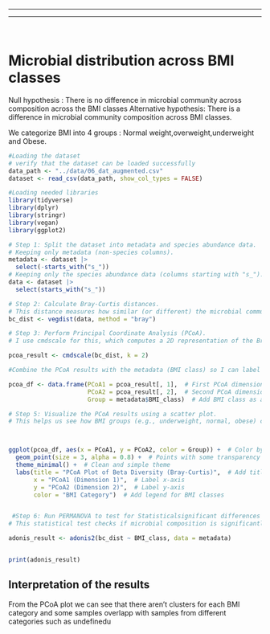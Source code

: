 ------------------------------------------------------------------------

------------------------------------------------------------------------

\

# Microbial distribution across BMI classes 

Null hypothesis : There is no difference in microbial community across composition across the BMI classes Alternative hypothesis: There is a difference in microbial community composition across BMI classes.

We categorize BMI into 4 groups : Normal weight,overweight,underweight and Obese.

```r
#Loading the dataset
# verify that the dataset can be loaded successfully
data_path <- "../data/06_dat_augmented.csv"
dataset <- read_csv(data_path, show_col_types = FALSE)

```

```r
#Loading needed libraries
library(tidyverse)
library(dplyr)
library(stringr)
library(vegan)
library(ggplot2)
```

```r
# Step 1: Split the dataset into metadata and species abundance data.
# Keeping only metadata (non-species columns).
metadata <- dataset |> 
  select(-starts_with("s_")) 
# Keeping only the species abundance data (columns starting with "s_").
data <- dataset |> 
  select(starts_with("s_")) 
```

```r
# Step 2: Calculate Bray-Curtis distances.
# This distance measures how similar (or different) the microbial communities are.
bc_dist <- vegdist(data, method = "bray")
```

```r
# Step 3: Perform Principal Coordinate Analysis (PCoA).
# I use cmdscale for this, which computes a 2D representation of the Bray-Curtis distances.

pcoa_result <- cmdscale(bc_dist, k = 2)  

#Combine the PCoA results with the metadata (BMI class) so I can label the samples by BMI_class.

pcoa_df <- data.frame(PCoA1 = pcoa_result[, 1],  # First PCoA dimension
                      PCoA2 = pcoa_result[, 2],  # Second PCoA dimension
                      Group = metadata$BMI_class)  # Add BMI class as a grouping variable.

# Step 5: Visualize the PCoA results using a scatter plot.
# This helps us see how BMI groups (e.g., underweight, normal, obese) cluster based on microbial composition.



ggplot(pcoa_df, aes(x = PCoA1, y = PCoA2, color = Group)) +  # Color by BMI class
  geom_point(size = 3, alpha = 0.8) +  # Points with some transparency
  theme_minimal() +  # Clean and simple theme
  labs(title = "PCoA Plot of Beta Diversity (Bray-Curtis)",  # Add title
       x = "PCoA1 (Dimension 1)",  # Label x-axis
       y = "PCoA2 (Dimension 2)",  # Label y-axis
       color = "BMI Category")  # Add legend for BMI classes



```

```r
 #Step 6: Run PERMANOVA to test for Statisticalsignificant differences between BMI groups.
# This statistical test checks if microbial composition is significantly different between BMI categories.

adonis_result <- adonis2(bc_dist ~ BMI_class, data = metadata)


print(adonis_result)
```

## Interpretation of the results

From the PCoA plot we can see that there aren't clusters for each BMI category and some samples overlapp with samples from different categories such as undefinedu
